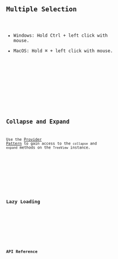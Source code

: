



<Preview client:load>
	<Fragment slot="preview">
		<Default client:visible />
	</Fragment>
	<Fragment slot="code">
		<Code code={DefaultRaw} lang="svelte" />
	</Fragment>
</Preview>

## Multiple Selection

- Windows: Hold <kbd class="kbd">Ctrl</kbd> + left click with mouse.
- MacOS: Hold <kbd class="kbd">⌘</kbd> + left click with mouse.

<Preview client:load>
	<Fragment slot="preview">
		<MultipleSelection client:visible />
	</Fragment>
	<Fragment slot="code">
		<Code code={MultipleSelectionRaw} lang="svelte" />
	</Fragment>
</Preview>

## Collapse and Expand

Use the [Provider Pattern](/docs/get-started/fundamentals#provider-pattern) to gain access to the `collapse` and `expand` methods on the `TreeView` instance.

<Preview client:load>
	<Fragment slot="preview">
		<CollapseExpand client:visible />
	</Fragment>
	<Fragment slot="code">
		<Code code={CollapseExpandRaw} lang="svelte" />
	</Fragment>
</Preview>

## Lazy Loading

<Preview client:load>
	<Fragment slot="preview">
		<LazyLoading client:visible />
	</Fragment>
	<Fragment slot="code">
		<Code code={LazyLoadingRaw} lang="svelte" />
	</Fragment>
</Preview>

## API Reference

<ApiTable />
